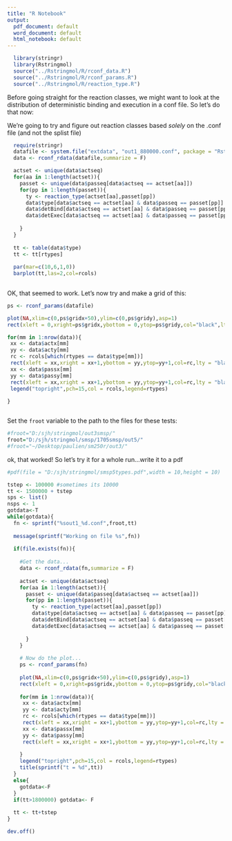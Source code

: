 ```yaml
---
title: "R Notebook"
output:
  pdf_document: default
  word_document: default
  html_notebook: default
---
```



```r
  library(stringr)
  library(Rstringmol)
  source("../Rstringmol/R/rconf_data.R")
  source("../Rstringmol/R/rconf_params.R")
  source("../Rstringmol/R/reaction_type.R")
```


Before going straight for the reaction classes, we might want to look at the distribution of deterministic binding and execution in a conf file. So let's do that now: 

We're going to try and figure out reaction classes based *solely* on the .conf file (and not the splist file)

```r
  require(stringr)
  datafile <- system.file("extdata", "out1_880000.conf", package = "Rstringmol")
  data <- rconf_rdata(datafile,summarize = F)

  actset <- unique(data$actseq)
  for(aa in 1:length(actset)){
    passet <- unique(data$passeq[data$actseq == actset[aa]])
    for(pp in 1:length(passet)){
      ty <- reaction_type(actset[aa],passet[pp])
      data$type[data$actseq == actset[aa] & data$passeq == passet[pp]] = ty$rtype
      data$detBind[data$actseq == actset[aa] & data$passeq == passet[pp]] = ty$deterministicBind
      data$detExec[data$actseq == actset[aa] & data$passeq == passet[pp]] = ty$deterministicExec
      
    }
  }
  
  tt <- table(data$type)
  tt <- tt[rtypes]
  
  par(mar=c(10,6,1,0))
  barplot(tt,las=2,col=rcols)
  
```

OK, that seemed to work. Let's now try and make a grid of this: 





```r
ps <- rconf_params(datafile)

plot(NA,xlim=c(0,ps$gridx+50),ylim=c(0,ps$gridy),asp=1)
rect(xleft = 0,xright=ps$gridx,ybottom = 0,ytop=ps$gridy,col="black",lty = "blank")

for(mm in 1:nrow(data)){
 xx <- data$actx[mm]
 yy <- data$acty[mm]
 rc <- rcols[which(rtypes == data$type[mm])]
 rect(xleft = xx,xright = xx+1,ybottom = yy,ytop=yy+1,col=rc,lty = "blank")
 xx <- data$passx[mm]
 yy <- data$passy[mm]
 rect(xleft = xx,xright = xx+1,ybottom = yy,ytop=yy+1,col=rc,lty = "blank")
 legend("topright",pch=15,col = rcols,legend=rtypes)
  
}



```



Set the `froot` variable to the path to the files for these tests:

```r
#froot="D:/sjh/stringmol/out3smsp/"
froot="D:/sjh/stringmol/smsp/1705smsp/out5/"
#froot="~/Desktop/paulien/sm250r/out3/"
```


ok, that worked! So let's try it for a whole run...write it to a pdf

```r

#pdf(file = "D:/sjh/stringmol/smsp5types.pdf",width = 10,height = 10)

tstep <- 100000 #sometimes its 10000
tt <- 1500000 + tstep
sps <- list()
nsps <- 1
gotdata<-T
while(gotdata){
  fn <- sprintf("%sout1_%d.conf",froot,tt)
  
  message(sprintf("Working on file %s",fn))
  
  if(file.exists(fn)){
  
    #Get the data...
    data <- rconf_rdata(fn,summarize = F)
  
    actset <- unique(data$actseq)
    for(aa in 1:length(actset)){
      passet <- unique(data$passeq[data$actseq == actset[aa]])
      for(pp in 1:length(passet)){
        ty <- reaction_type(actset[aa],passet[pp])
        data$type[data$actseq == actset[aa] & data$passeq == passet[pp]] = ty$rtype
        data$detBind[data$actseq == actset[aa] & data$passeq == passet[pp]] = ty$deterministicBind
        data$detExec[data$actseq == actset[aa] & data$passeq == passet[pp]] = ty$deterministicExec
        
      }
    }
    
    # Now do the plot...
    ps <- rconf_params(fn)
    
    plot(NA,xlim=c(0,ps$gridx+50),ylim=c(0,ps$gridy),asp=1)
    rect(xleft = 0,xright=ps$gridx,ybottom = 0,ytop=ps$gridy,col="black",lty = "blank")
    
    for(mm in 1:nrow(data)){
     xx <- data$actx[mm]
     yy <- data$acty[mm]
     rc <- rcols[which(rtypes == data$type[mm])]
     rect(xleft = xx,xright = xx+1,ybottom = yy,ytop=yy+1,col=rc,lty = "blank")
     xx <- data$passx[mm]
     yy <- data$passy[mm]
     rect(xleft = xx,xright = xx+1,ybottom = yy,ytop=yy+1,col=rc,lty = "blank")
      
    }
    legend("topright",pch=15,col = rcols,legend=rtypes)
    title(sprintf("t = %d",tt))
  }
  else{
    gotdata<-F
  }
  if(tt>1800000) gotdata<- F
  
  tt <- tt+tstep
}

dev.off()

```


